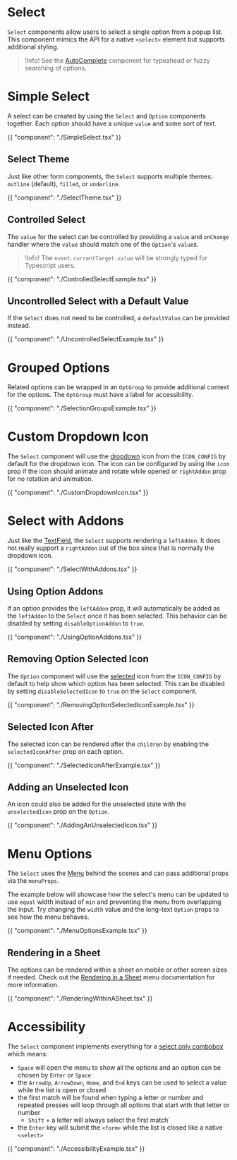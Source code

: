 # Select

`Select` components allow users to select a single option from a popup list.
This component mimics the API for a native `<select>` element but supports
additional styling.

> !Info! See the [AutoComplete](/components/autocomplete) component for
> typeahead or fuzzy searching of options.

# Simple Select

A select can be created by using the `Select` and `Option` components together.
Each option should have a unique `value` and some sort of text.

{{ "component": "./SimpleSelect.tsx" }}

## Select Theme

Just like other form components, the `Select` supports multiple themes:
`outline` (default), `filled`, or `underline`.

{{ "component": "./SelectTheme.tsx" }}

## Controlled Select

The `value` for the select can be controlled by providing a `value` and
`onChange` handler where the `value` should match one of the `Option`'s `value`s.

> !Info! The `event.currentTarget.value` will be strongly typed for Typescript users.

{{ "component": "./ControlledSelectExample.tsx" }}

## Uncontrolled Select with a Default Value

If the `Select` does not need to be controlled, a `defaultValue` can be provided
instead.

{{ "component": "./UncontrolledSelectExample.tsx" }}

# Grouped Options

Related options can be wrapped in an `OptGroup` to provide additional context
for the options. The `OptGroup` must have a label for accessibility.

{{ "component": "./SelectionGroupsExample.tsx" }}

# Custom Dropdown Icon

The `Select` component will use the
[dropdown](/customization/icon-config#dropdown) icon from the `ICON_CONFIG` by
default for the dropdown icon. The icon can be configured by using the `icon`
prop if the icon should animate and rotate while opened or `rightAddon` prop
for no rotation and animation.

{{ "component": "./CustomDropdownIcon.tsx" }}

# Select with Addons

Just like the [TextField](/components/text-field), the `Select` supports
rendering a `leftAddon`. It does not really support a `rightAddon` out of the
box since that is normally the dropdown icon.

{{ "component": "./SelectWithAddons.tsx" }}

## Using Option Addons

If an option provides the `leftAddon` prop, it will automatically be added as
the `leftAddon` to the `Select` once it has been selected. This behavior can be
disabled by setting `disableOptionAddon` to `true`.

{{ "component": "./UsingOptionAddons.tsx" }}

## Removing Option Selected Icon

The `Option` component will use the
[selected](/customization/icon-config#selected) icon from the `ICON_CONFIG` by
default to help show which option has been selected. This can be disabled by
setting `disableSelectedIcon` to `true` on the `Select` component.

{{ "component": "./RemovingOptionSelectedIconExample.tsx" }}

## Selected Icon After

The selected icon can be rendered after the `children` by enabling the
`selectedIconAfter` prop on each option.

{{ "component": "./SelectedIconAfterExample.tsx" }}

## Adding an Unselected Icon

An icon could also be added for the unselected state with the `unselectedIcon`
prop on the `Option`.

{{ "component": "./AddingAnUnselectedIcon.tsx" }}

# Menu Options

The `Select` uses the [Menu](/components/menu) behind the scenes and can pass
additional props via the `menuProps`.

The example below will showcase how the select's menu can be updated to use
`equal` width instead of `min` and preventing the menu from overlapping the
input. Try changing the `width` value and the long-text `Option` props to see
how the menu behaves.

{{ "component": "./MenuOptionsExample.tsx" }}

## Rendering in a Sheet

The options can be rendered within a sheet on mobile or other screen sizes if
needed. Check out the
[Rendering in a Sheet](http://localhost:3000/components/menu#rendering-in-a-sheet)
menu documentation for more information.

{{ "component": "./RenderingWithinASheet.tsx" }}

# Accessibility

The `Select` component implements everything for a [select only combobox](https://www.w3.org/WAI/ARIA/apg/patterns/combobox/)
which means:

- `Space` will open the menu to show all the options and an option can be chosen
  by `Enter` or `Space`
- the `ArrowUp`, `ArrowDown`, `Home`, and `End` keys can be used to select a
  value while the list is open or closed
- the first match will be found when typing a letter or number and repeated
  presses will loop through all options that start with that letter or number
  - `Shift` + a letter will always select the first match`
- the `Enter` key will submit the `<form>` while the list is closed like a
  native `<select>`

{{ "component": "./AccessibilityExample.tsx" }}
